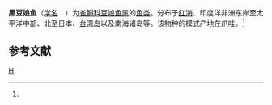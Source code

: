{{Speciesbox 
| genus = Abudefduf
| species = melas
| authority = (Cuvier et Valenciennes, 1830)<ref name='id7871'>{{cite web| url =http://www.bioinfo.cn/db05/BjdwSpecies.php?action=view&id=7871| title =黑豆娘鱼| work =《中国动物物种编目数据库》| publisher =中国科学院微生物研究所| author =中国科学院动物研究所| accessdate =2009-04-16| deadurl =yes| archiveurl =https://web.archive.org/web/20160305012008/http://www.bioinfo.cn/db05/BjdwSpecies.php?action=view&id=7871| archivedate =2016-03-05}}</ref>
}}

'''黑豆娘鱼'''（[[学名|学名]]：{{lang|la|''Abudefduf melas''}}）为[[雀鲷科|雀鲷科]][[豆娘鱼属|豆娘鱼属]]的[[鱼类|鱼类]]。分布于[[红海|红海]]、印度洋非洲东岸至太平洋中部、北至日本、[[台湾岛|台湾岛]]以及南海诸岛等。该物种的模式产地在爪哇。<ref name='id7871'/>

== 参考文献 ==
{{reflist}}

{{Wikispecies|Abudefduf melas}}
{{Taxonbar|from=Q11179578}}

[[Category:豆娘鱼属|H]]


{{鲈形目小作品}}
